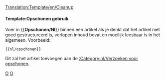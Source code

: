 <noinclude>[[Translation:Template/en/Cleanup]]</noinclude><noinclude></noinclude>{{en/ambox| type  = style
| text  = <strong>Opschonen</strong><br>Dit artikel moet opgeschoond worden. Het is gegroeid in de tijd en is nu moeilijk te lezen. Je kunt het verbeteren door delen te herschrijven of het artikel een nieuwe structuur te geven.
}}<includeonly>{{{1|[[Category:nl/Opschonen]]}}}</includeonly><noinclude>

====Template:Opschonen gebruik====

Voer in <nowiki>{{</nowiki>'''Opschonen/Nl'''<nowiki>}}</nowiki> binnen een artikel als je denkt dat het artikel niet goed gestructureerd is, verlopen inhoud bevat en moeilijk leesbaar is in het algemeen. Voorbeeld:
<pre>{{nl/opschonen}}</pre>
Dit zal het artikel toevoegen aan de [[:Category:nl/Verzoeken voor opschonen]].

[[Category:nl/Sjablonen|O]][[Category:nl/Berichtenbox|O]]
</noinclude>